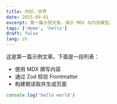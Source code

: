 ```yaml
---
title: 你好，世界
date: 2025-09-01
excerpt: 第一篇示例文章，演示 MDX 与内容模型。
tags: ['demo', 'hello']
draft: false
lang: zh
---
```


这是第一篇示例文章。下面是一段列表：

- 使用 MDX 撰写内容
- 通过 Zod 校验 Frontmatter
- 构建期读取并生成页面

```ts
console.log('hello world')
```
